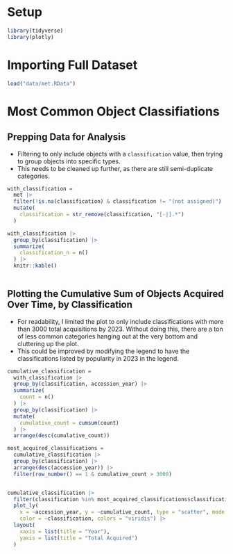 
# Setup

```r
library(tidyverse)
library(plotly)

```

# Importing Full Dataset

```r
load("data/met.RData")
```

# Most Common Object Classifiations

## Prepping Data for Analysis

* Filtering to only include objects with a `classification` value, then trying to group objects into specific types.
* This needs to be cleaned up further, as there are still semi-duplicate categories.

```r
with_classification = 
  met |> 
  filter(!is.na(classification) & classification != "(not assigned)") |> 
  mutate(
    classification = str_remove(classification, "[-|].*")
  )

with_classification |> 
  group_by(classification) |> 
  summarize(
    classification_n = n()
  ) |> 
  knitr::kable()
  
```

## Plotting the Cumulative Sum of Objects Acquired Over Time, by Classification

* For readability, I limited the plot to only include classifications with more than 3000 total acquisitions by 2023. Without doing this, there are a ton of less common categories hanging out at the very bottom and cluttering up the plot.
* This could be improved by modifying the legend to have the classifications listed by popularity in 2023 in the legend.

```r

cumulative_classification = 
  with_classification |> 
  group_by(classification, accession_year) |> 
  summarize(
    count = n()
  ) |> 
  group_by(classification) |> 
  mutate(
    cumulative_count = cumsum(count)
  ) |> 
  arrange(desc(cumulative_count))

most_acquired_classifications =
  cumulative_classification |> 
  group_by(classification) |> 
  arrange(desc(accession_year)) |> 
  filter(row_number() == 1 & cumulative_count > 3000)


cumulative_classification |> 
  filter(classification %in% most_acquired_classifications$classification) |> 
  plot_ly(
    x = ~accession_year, y = ~cumulative_count, type = "scatter", mode = "line", 
    color = ~classification, colors = "viridis") |>
  layout(
    xaxis = list(title = "Year"), 
    yaxis = list(title = "Total Acquired")
  )  

```







